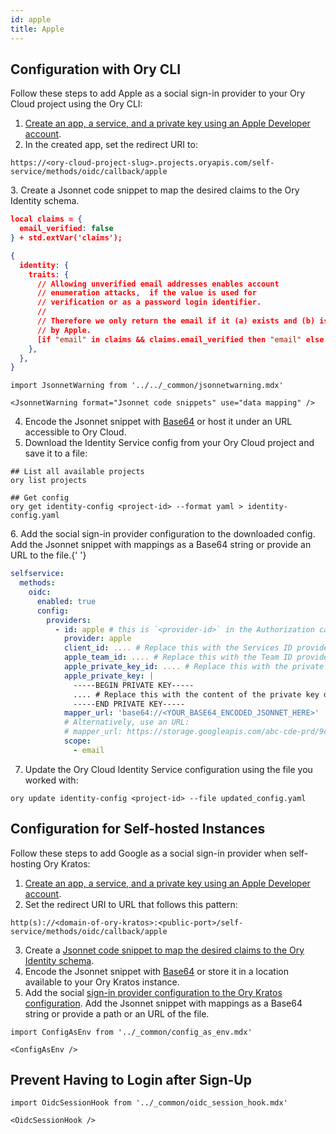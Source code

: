 ```yaml
---
id: apple
title: Apple
---
```


## Configuration with Ory CLI

Follow these steps to add Apple as a social sign-in provider to your Ory Cloud project using the Ory CLI:

1. [Create an app, a service, and a private key using an Apple Developer account](https://developer.okta.com/blog/2019/06/04/what-the-heck-is-sign-in-with-apple#create-an-app-id).
2. In the created app, set the redirect URI to:

```shell
https://<ory-cloud-project-slug>.projects.oryapis.com/self-service/methods/oidc/callback/apple
```

<a name="mapping"></a>
3. Create a Jsonnet code snippet to map the desired claims to the Ory Identity schema.

```json
local claims = {
  email_verified: false
} + std.extVar('claims');

{
  identity: {
    traits: {
      // Allowing unverified email addresses enables account
      // enumeration attacks,  if the value is used for
      // verification or as a password login identifier.
      //
      // Therefore we only return the email if it (a) exists and (b) is marked verified
      // by Apple.
      [if "email" in claims && claims.email_verified then "email" else null]: claims.email,
    },
  },
}
```

```mdx-code-block
import JsonnetWarning from '../../_common/jsonnetwarning.mdx'

<JsonnetWarning format="Jsonnet code snippets" use="data mapping" />
```

4. Encode the Jsonnet snippet with [Base64](https://www.base64encode.org/) or host it under an URL accessible to Ory Cloud.
5. Download the Identity Service config from your Ory Cloud project and save it to a file:

```shell
## List all available projects
ory list projects

## Get config
ory get identity-config <project-id> --format yaml > identity-config.yaml
```

<a name="config"></a>
6. Add the social sign-in provider configuration to the downloaded config. Add the Jsonnet snippet with mappings as a Base64
string or provide an URL to the file.{' '}

```yaml
selfservice:
  methods:
    oidc:
      enabled: true
      config:
        providers:
          - id: apple # this is `<provider-id>` in the Authorization callback URL. It should be "apple"
            provider: apple
            client_id: .... # Replace this with the Services ID provided by Apple
            apple_team_id: .... # Replace this with the Team ID provided by Apple
            apple_private_key_id: .... # Replace this with the private key identifier generated by Apple
            apple_private_key: |
              -----BEGIN PRIVATE KEY-----
              .... # Replace this with the content of the private key downloaded from Apple
              -----END PRIVATE KEY-----
            mapper_url: 'base64://<YOUR_BASE64_ENCODED_JSONNET_HERE>'
            # Alternatively, use an URL:
            # mapper_url: https://storage.googleapis.com/abc-cde-prd/9cac9717f007808bf17f22ce7f4295c739604b183f05ac4afb4
            scope:
              - email
```

7. Update the Ory Cloud Identity Service configuration using the file you worked with:

```shell
ory update identity-config <project-id> --file updated_config.yaml
```

## Configuration for Self-hosted Instances

Follow these steps to add Google as a social sign-in provider when self-hosting Ory Kratos:

1. [Create an app, a service, and a private key using an Apple Developer account](https://developer.okta.com/blog/2019/06/04/what-the-heck-is-sign-in-with-apple#create-an-app-id).
2. Set the redirect URI to URL that follows this pattern:

```shell
http(s)://<domain-of-ory-kratos>:<public-port>/self-service/methods/oidc/callback/apple
```

3. Create a [Jsonnet code snippet to map the desired claims to the Ory Identity schema](#mapping).
4. Encode the Jsonnet snippet with [Base64](https://www.base64encode.org/) or store it in a location available to your Ory Kratos
   instance.
5. Add the social [sign-in provider configuration to the Ory Kratos configuration](#config). Add the Jsonnet snippet with mappings
   as a Base64 string or provide a path or an URL of the file.

```mdx-code-block
import ConfigAsEnv from '../_common/config_as_env.mdx'

<ConfigAsEnv />
```

## Prevent Having to Login after Sign-Up

```mdx-code-block
import OidcSessionHook from '../_common/oidc_session_hook.mdx'

<OidcSessionHook />
```
